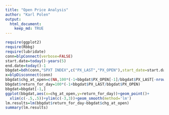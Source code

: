 ```yaml
---
title: "Open Price Analysis"
author: "Karl Polen"
output: 
  html_document:
    keep_md: TRUE
---
```


```r

require(ggplot2)
require(Rbbg)
require(lubridate)
conn=blpConnect(verbose=FALSE)
start.date=today()-years(5)
end.date=today()-1
bbgdat=bdh(conn,"SPXT INDEX",c("PX_LAST","PX_OPEN"),start_date=start.date,end_date=end.date)
x=blpDisconnect(conn)
bbgdat$chg_at_open=c(NA,100*(-1+bbgdat$PX_OPEN[-1]/bbgdat$PX_LAST[-nrow(bbgdat)]))
bbgdat$return_for_day=100*(-1+bbgdat$PX_LAST/bbgdat$PX_OPEN)
bbgdat=bbgdat[-1,]
ggplot(bbgdat,aes(x=chg_at_open,y=return_for_day))+geom_point()+
  xlim(c(-.5,.5))+ylim(c(-3,3))+geom_smooth(method='lm')
lm.results=lm(bbgdat$return_for_day~bbgdat$chg_at_open)
summary(lm.results)
```
